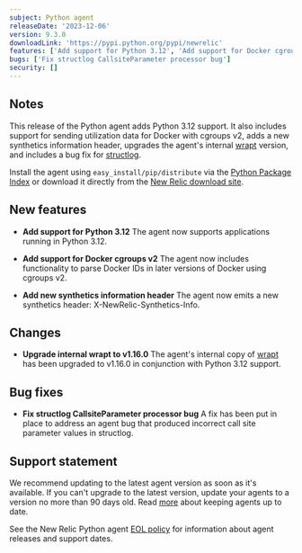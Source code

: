 ```yaml
---
subject: Python agent
releaseDate: '2023-12-06'
version: 9.3.0
downloadLink: 'https://pypi.python.org/pypi/newrelic'
features: ['Add support for Python 3.12', 'Add support for Docker cgroups v2', 'Add new synthetics information header', 'Upgrade internal wrapt to v1.16.0']
bugs: ['Fix structlog CallsiteParameter processor bug']
security: []
---
```


## Notes

This release of the Python agent adds Python 3.12 support. It also includes support for sending utilization data for Docker with cgroups v2, adds a new synthetics information header, upgrades the agent's internal [wrapt](https://pypi.org/project/wrapt/1.16.0/) version, and includes a bug fix for [structlog](https://pypi.org/project/structlog/).

Install the agent using `easy_install/pip/distribute` via the [Python Package Index](https://pypi.python.org/pypi/newrelic) or download it directly from the [New Relic download site](https://download.newrelic.com/python_agent/release).


## New features

* **Add support for Python 3.12**
The agent now supports applications running in Python 3.12.

* **Add support for Docker cgroups v2**
The agent now includes functionality to parse Docker IDs in later versions of Docker using cgroups v2.

* **Add new synthetics information header**
The agent now emits a new synthetics header: X-NewRelic-Synthetics-Info.


## Changes

* **Upgrade internal wrapt to v1.16.0**
The agent's internal copy of [wrapt](https://pypi.org/project/wrapt/1.16.0/) has been upgraded to v1.16.0 in conjunction with Python 3.12 support.


## Bug fixes

* **Fix structlog CallsiteParameter processor bug**
A fix has been put in place to address an agent bug that produced incorrect call site parameter values in structlog.


## Support statement

We recommend updating to the latest agent version as soon as it's available. If you can't upgrade to the latest version, update your agents to a version no more than 90 days old. Read [more](/docs/new-relic-solutions/new-relic-one/install-configure/update-new-relic-agent/) about keeping agents up to date.

See the New Relic Python agent [EOL policy](/docs/apm/agents/python-agent/getting-started/python-agent-eol-policy/) for information about agent releases and support dates.
